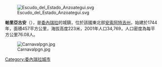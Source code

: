[[Image:Escudo_del_Estado_Anzoategui.svg|right]]

'''帕里亞古安'''（{{lang-es|Pariaguán}}），是[[委內瑞拉|委內瑞拉]]的城鎮，位於該國東北部[[安索阿特吉州|安索阿特吉州]]，始建於1744年，面積457平方公里，海拔高度223米，2001年人口34,769，人口密度為每平方公里76.08人。

[[Image:Carnavalpgn.jpg|thumb]]

{{Venezuela-geo-stub}}
[[Category:委內瑞拉城市|Category:委內瑞拉城市]]